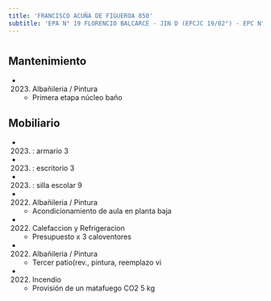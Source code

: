 ```yaml
---
title: 'FRANCISCO ACUÑA DE FIGUEROA 850'
subtitle: 'EPA N° 19 FLORENCIO BALCARCE - JIN D (EPCJC 19/02°) - EPC N° 19 FLORENCIO BALCARCE'
---
```


#


## Mantenimiento

*  (2023) Albañileria / Pintura 
    + Primera etapa núcleo baño


## Mobiliario

*  (2023) : armario 3 

*  (2023) : escritorio 3 

*  (2023) : silla escolar 9 




*  (2022) Albañileria / Pintura 
    + Acondicionamiento de aula en planta baja

*  (2022) Calefaccion y Refrigeracion 
    + Presupuesto x 3 caloventores

*  (2022) Albañileria / Pintura 
    + Tercer patio(rev., pintura, reemplazo vi

*  (2022) Incendio 
    + Provisión de un matafuego CO2 5 kg



